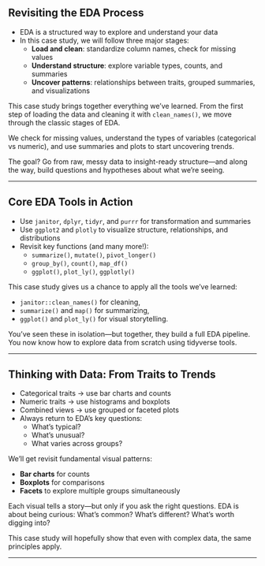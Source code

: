 ## Revisiting the EDA Process

- EDA is a structured way to explore and understand your data  
- In this case study, we will follow three major stages:  
  - **Load and clean**: standardize column names, check for missing values  
  - **Understand structure**: explore variable types, counts, and summaries  
  - **Uncover patterns**: relationships between traits, grouped summaries, and visualizations  

::: {.notes}
This case study brings together everything we've learned. From the first step of loading the data and cleaning it with `clean_names()`, we move through the classic stages of EDA.

We check for missing values, understand the types of variables (categorical vs numeric), and use summaries and plots to start uncovering trends.

The goal? Go from raw, messy data to insight-ready structure—and along the way, build questions and hypotheses about what we’re seeing.
:::

---

## Core EDA Tools in Action

- Use `janitor`, `dplyr`, `tidyr`, and `purrr` for transformation and summaries  
- Use `ggplot2` and `plotly` to visualize structure, relationships, and distributions  
- Revisit key functions (and many more!):  
  - `summarize()`, `mutate()`, `pivot_longer()`  
  - `group_by()`, `count()`, `map_df()`  
  - `ggplot()`, `plot_ly()`, `ggplotly()`  

::: {.notes}
This case study gives us a chance to apply all the tools we've learned:

- `janitor::clean_names()` for cleaning,  
- `summarize()` and `map()` for summarizing,  
- `ggplot()` and `plot_ly()` for visual storytelling.

You’ve seen these in isolation—but together, they build a full EDA pipeline. You now know how to explore data from scratch using tidyverse tools.
:::

---

## Thinking with Data: From Traits to Trends

- Categorical traits → use bar charts and counts  
- Numeric traits  → use histograms and boxplots  
- Combined views → use grouped or faceted plots  
- Always return to EDA’s key questions:  
  - What’s typical?  
  - What’s unusual?  
  - What varies across groups?

::: {.notes}
We'll get revisit fundamental visual patterns:

- **Bar charts** for counts  
- **Boxplots** for comparisons  
- **Facets** to explore multiple groups simultaneously

Each visual tells a story—but only if you ask the right questions. EDA is about being curious: What’s common? What’s different? What’s worth digging into?

This case study will hopefully show that even with complex data, the same principles apply.
:::

---
